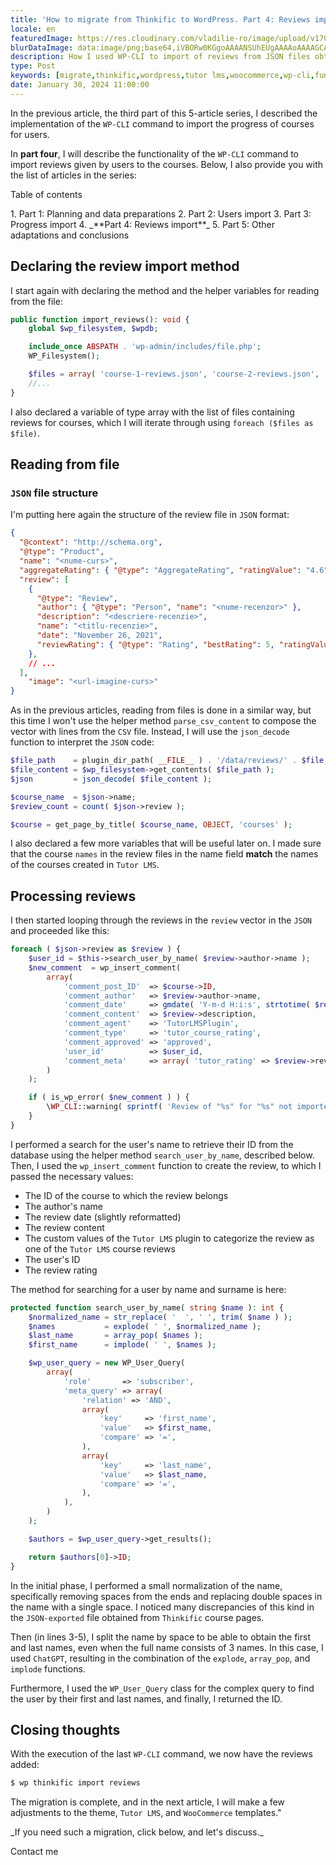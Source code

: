 ```yaml
---
title: 'How to migrate from Thinkific to WordPress. Part 4: Reviews import'
locale: en
featuredImage: https://res.cloudinary.com/vladilie-ro/image/upload/v1706196659/blog/1.%20migrate-thinkific-to-wordpress/v5ypjuldovovlpqw1cc3.webp
blurDataImage: data:image/png;base64,iVBORw0KGgoAAAANSUhEUgAAAAoAAAAGCAIAAAB1kpiRAAAACXBIWXMAAAPoAAAD6AG1e1JrAAAAxUlEQVR4nAG6AEX/ANLS0t/f3+vr6+3t6+/y8fHy7/X39+/y8ens693f3gCZr8qmutOqwtuyxNrK1+b7+/j8//75/Pv19/fo6u0AOG2gKGGRNGiYPHCgUoO2gLPNnNXgmtLels/ZkMrVAKO51qnA3J2zy52yzH+0yxSesQB4iABOWwBicgCKoQDHx8VaTTwkEgAnEwBRQSxNTjkEGREADQA/Vkxmk5oAHg8ARzATLxsAHQAAHgIAMyAGOiQNUTsgaU8yPSsXAbliTzFAqmUAAAAASUVORK5CYII=
description: How I used WP-CLI to import of reviews from JSON files obtained from Thinkific.
type: Post
keywords: [migrate,thinkific,wordpress,tutor lms,woocommerce,wp-cli,functions,commands,reviews import,reading from file]
date: January 30, 2024 11:00:00
---
```

In the <Link href="/blog/migrate-thinkific-wordpress-part-3-progress-import">previous article</Link>, the third part of this 5-article series, I described the implementation of the `WP-CLI` command to import the progress of courses for users.

In **part four**, I will describe the functionality of the `WP-CLI` command to import reviews given by users to the courses.
Below, I also provide you with the list of articles in the series:
<div className='rounded-md border p-2 bg-gray-50 dark:bg-slate-900'>
    <p>Table of contents</p>
    1. <Link href="/blog/migrate-thinkific-wordpress-part-1-planning-data-preparation">Part 1: Planning and data preparations</Link>
    2. <Link href="/blog/migrate-thinkific-wordpress-part-2-users-import">Part 2: Users import</Link>
    3. <Link href="/blog/migrate-thinkific-wordpress-part-3-progress-import">Part 3: Progress import</Link>
    4. _**Part 4: Reviews import**_
    5. <Link href="/blog/migrate-thinkific-wordpress-part-5-adaptations-conclusions">Part 5: Other adaptations and conclusions</Link>
</div>

## Declaring the review import method
I start again with declaring the method and the helper variables for reading from the file:
```php showLineNumbers title="class-wpcli.php"
public function import_reviews(): void {
    global $wp_filesystem, $wpdb;

    include_once ABSPATH . 'wp-admin/includes/file.php';
    WP_Filesystem();

    $files = array( 'course-1-reviews.json', 'course-2-reviews.json', 'course-3-reviews', 'course-4-reviews.json' );
    //...
}
```
I also declared a variable of type array with the list of files containing reviews for courses, which I will iterate through using `foreach ($files as $file)`.

## Reading from file
### `JSON` file structure
I'm putting here again the structure of the review file in `JSON` format:
```json showLineNumbers title="course-*-reviews.json"
{
  "@context": "http://schema.org",
  "@type": "Product",
  "name": "<nume-curs>",
  "aggregateRating": { "@type": "AggregateRating", "ratingValue": "4.6", "reviewCount": 5 },
  "review": [
    {
      "@type": "Review",
      "author": { "@type": "Person", "name": "<nume-recenzor>" },
      "description": "<descriere-recenzie>",
      "name": "<titlu-recenzie>",
      "date": "November 26, 2021",
      "reviewRating": { "@type": "Rating", "bestRating": 5, "ratingValue": 5, "worstRating": 0 }
    },
    // ...
  ],
    "image": "<url-imagine-curs>"
}
```

As in the previous articles, reading from files is done in a similar way, but this time I won't use the helper method `parse_csv_content` to compose the vector with lines from the `CSV` file.
Instead, I will use the `json_decode` function to interpret the `JSON` code:
```php showLineNumbers title="class-wpcli.php"
$file_path    = plugin_dir_path( __FILE__ ) . '/data/reviews/' . $file;
$file_content = $wp_filesystem->get_contents( $file_path );
$json         = json_decode( $file_content );

$course_name  = $json->name;
$review_count = count( $json->review );

$course = get_page_by_title( $course_name, OBJECT, 'courses' );
```
I also declared a few more variables that will be useful later on.
I made sure that the course `names` in the review files in the name field **match** the names of the courses created in `Tutor LMS`.

## Processing reviews
I then started looping through the reviews in the `review` vector in the `JSON` and proceeded like this:
```php showLineNumbers title="class-wpcli.php"
foreach ( $json->review as $review ) {
    $user_id = $this->search_user_by_name( $review->author->name );
    $new_comment  = wp_insert_comment(
        array(
            'comment_post_ID'  => $course->ID,
            'comment_author'   => $review->author->name,
            'comment_date'     => gmdate( 'Y-m-d H:i:s', strtotime( $review->date ) ),
            'comment_content'  => $review->description,
            'comment_agent'    => 'TutorLMSPlugin',
            'comment_type'     => 'tutor_course_rating',
            'comment_approved' => 'approved',
            'user_id'          => $user_id,
            'comment_meta'     => array( 'tutor_rating' => $review->reviewRating->ratingValue ), // phpcs:ignore WordPress.NamingConventions.ValidVariableName.UsedPropertyNotSnakeCase
        )
    );

    if ( is_wp_error( $new_comment ) ) {
        \WP_CLI::warning( sprintf( 'Review of "%s" for "%s" not imported.', $review->author->name, $course_name ) );
    }
}
```
I performed a search for the user's name to retrieve their ID from the database using the helper method `search_user_by_name`, described below.
Then, I used the `wp_insert_comment` function to create the review, to which I passed the necessary values:
- The ID of the course to which the review belongs
- The author's name
- The review date (slightly reformatted)
- The review content
- The custom values of the `Tutor LMS` plugin to categorize the review as one of the `Tutor LMS` course reviews
- The user's ID
- The review rating

The method for searching for a user by name and surname is here:
```php showLineNumbers title="class-wpcli.php"
protected function search_user_by_name( string $name ): int {
    $normalized_name = str_replace( '  ', ' ', trim( $name ) );
    $names           = explode( ' ', $normalized_name );
    $last_name       = array_pop( $names );
    $first_name      = implode( ' ', $names );

    $wp_user_query = new WP_User_Query(
        array(
            'role'       => 'subscriber',
            'meta_query' => array(
                'relation' => 'AND',
                array(
                    'key'     => 'first_name',
                    'value'   => $first_name,
                    'compare' => '=',
                ),
                array(
                    'key'     => 'last_name',
                    'value'   => $last_name,
                    'compare' => '=',
                ),
            ),
        )
    );

    $authors = $wp_user_query->get_results();

    return $authors[0]->ID;
}
```
In the initial phase, I performed a small normalization of the name, specifically removing spaces from the ends and replacing double spaces in the name with a single space.
I noticed many discrepancies of this kind in the `JSON-exported` file obtained from `Thinkific` course pages.

Then (in lines 3-5), I split the name by space to be able to obtain the first and last names, even when the full name consists of 3 names.
In this case, I used `ChatGPT`, resulting in the combination of the `explode`, `array_pop`, and `implode` functions.

Furthermore, I used the `WP_User_Query` class for the complex query to find the user by their first and last names, and finally, I returned the ID.

## Closing thoughts
With the execution of the last `WP-CLI` command, we now have the reviews added:
```sh
$ wp thinkific import reviews
```

The migration is complete, and in the <Link href="/blog/migrate-thinkific-wordpress-part-5-adaptations-conclusions">next article</Link>, I will make a few adjustments to the theme, `Tutor LMS`, and `WooCommerce` templates."

<div className='mb-4 flex flex-col items-center rounded-md border border-blue-600 p-2'>
    <p className="text-center mt-0">_If you need such a migration, click below, and let's discuss._</p>
    <Link href='/contact' className="animate-text-bg rounded-md bg-gradient-to-r from-blue-600 via-gray-600 to-green-500 bg-[length:400%] px-2 py-1 text-white hover:text-white">Contact me</Link>
</div>